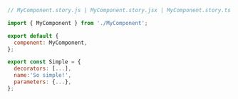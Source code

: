 ```js
// MyComponent.story.js | MyComponent.story.jsx | MyComponent.story.ts | MyComponent.story.tsx

import { MyComponent } from './MyComponent';

export default {
  component: MyComponent,
};

export const Simple = {
  decorators: [...],
  name:'So simple!',
  parameters: {...},
};
```
